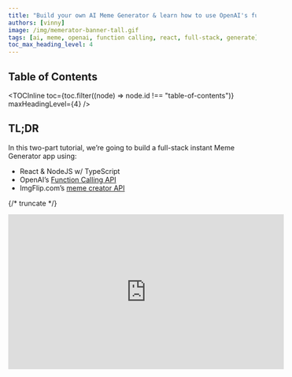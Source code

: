 ```yaml
---
title: "Build your own AI Meme Generator & learn how to use OpenAI's function calls"
authors: [vinny]
image: /img/memerator-banner-tall.gif
tags: [ai, meme, openai, function calling, react, full-stack, generate]
toc_max_heading_level: 4
---
```



## Table of Contents

<TOCInline 
  toc={toc.filter((node) => node.id !== "table-of-contents")} 
  maxHeadingLevel={4}
/>

## TL;DR

In this two-part tutorial, we’re going to build a full-stack instant Meme Generator app using:

- React & NodeJS w/ TypeScript
- OpenAI’s [Function Calling API](https://platform.openai.com/docs/guides/gpt/function-calling)
- ImgFlip.com’s [meme creator API](https://imgflip.com/api)

{/* truncate */}

<iframe width="560" height="315" src="https://www.youtube.com/embed/4rTXljsphQ8?si=Lny4ruPRNJu3-zwL" title="YouTube video player" frameborder="0" allow="accelerometer; autoplay; clipboard-write; encrypted-media; gyroscope; picture-in-picture; web-share" allowfullscreen />

You check out a deployed version of the app we’re going to build here: [The Memerator](https://damemerator.netlify.app)

If you just want to see the code for the finished app, check out the [Memerator’s GitHub Repo](https://github.com/vincanger/memerator)

## Intro

### Call Me, Maybe

With [OpenAI’s chat completions API](https://platform.openai.com/docs/guides/gpt), developers are now able to do some really cool stuff. It basically enables ChatGPT functionality, but in the form of a callable API you can integrate into any app.

But when working with the API, a lot of devs wanted GPT to give back data in a format, like JSON, that they could use in their app’s functions.

Unfortunately, if you asked ChatGPT to return the data in a certain format, it wouldn’t always get it right. Which is why [OpenAI released function calling](https://platform.openai.com/docs/guides/gpt/function-calling).

As they describe it, function calling allows devs to “… describe functions to GPT, and have the model intelligently choose to output a JSON object containing arguments to call those functions.”

This is a great way to turn natural language into an API call.

So what better way to learn how to use GPT’s function calling feature than to use it to call [Imgflip.com’s meme creator API](https://imgflip.com/api)!?

![Image description](https://dev-to-uploads.s3.amazonaws.com/uploads/articles/0a0bc9uxabyg8cue2axu.png)

### Let’s Build

In this two-part tutorial, we’re going to build a full-stack React/NodeJS app with:

- Authentication
- Meme generation via OpenAI’s function calling and ImgFlip.com’s API
- Daily cron job to fetch new meme templates
- Meme editing and deleting
- and more!

![Image description](https://dev-to-uploads.s3.amazonaws.com/uploads/articles/dwkbfq9kx8xlu7fb25v0.png)

I already deployed a working version of this app that you can try out here: [https://damemerator.netlify.app](https://damemerator.netlify.app) — so give it a go and let’s get… going.

In Part 1 of this tutorial, we will get the app set up and generating and displaying memes.

In Part 2, we will add more functionality, like recurring cron jobs to fetch more meme templates, and the ability to edit and delete memes.

BTW, two quick tips:

1. if you need to reference the app’s finished code at any time to help you with this tutorial, you can check out the app’s [GitHub Repo here](https://github.com/vincanger/memerator).
2. if you have any questions, feel free to hop into the [Wasp Discord Server](https://discord.gg/rzdnErX) and ask us!

## Part 1

### Configuration

We’re going to make this a full-stack React/NodeJS web app so we need to get that set up first. But don’t worry, it won’t take long AT ALL, because we will be using [Wasp](https://wasp.sh) as the framework.

Wasp does all the heavy lifting for us. You’ll see what I mean in a second.

#### Set up your Wasp project

First, install Wasp by running this in your terminal:

```bash
curl -sSL <https://get.wasp.sh/installer.sh> | sh
```

Next, let’s clone the `start` branch of the [Memerator](http://damemerator.netlify.app) app that I’ve prepared for you:

```bash
git clone -b start https://github.com/vincanger/memerator.git
```

Then navigate into the `Memerator` directory and open up the project in VS Code:

```bash
cd Memerator && code .
```

You’ll notice Wasp sets up your full-stack app with a file structure like so:

```bash
.
├── main.wasp             # The wasp config file.
└── src
    ├── client            # Your React client code (JS/CSS/HTML) goes here.
    ├── server            # Your server code (Node JS) goes here.
    └── shared            # Your shared (runtime independent) code goes here.

```

Let’s check out the `main.wasp` file first. You can think of it as the “skeleton”, or instructions, of your app. This file configures most of your full-stack app for you 🤯:

```jsx
app Memerator {
  wasp: {
    version: "^0.11.3"
  },
  title: "Memerator",
  client: {
    rootComponent: import { Layout } from "@client/Layout",
  },
  db: {
    system: PostgreSQL,
    prisma: {
      clientPreviewFeatures: ["extendedWhereUnique"]
    }
  },
  auth: {
    userEntity: User,
    methods: {
      usernameAndPassword: {}
    },
    onAuthFailedRedirectTo: "/login",
    onAuthSucceededRedirectTo: "/"
  },
  dependencies: [
    ("openai", "4.2.0"),
    ("axios", "^1.4.0"),
    ("react-icons", "4.10.1"),
  ]
}

entity User {=psl
    id       Int    @id @default(autoincrement())
    username String @unique
    password String
    memes    Meme[]
    isAdmin  Boolean @default(false)
    credits  Int     @default(2)
psl=}

entity Meme {=psl
    id         String @id @default(uuid())
    url        String 
    text0      String
    text1      String
    topics     String 
    audience   String 
    template   Template @relation(fields: [templateId], references: [id])
    templateId String
    user       User   @relation(fields: [userId], references: [id])
    userId     Int    
    createdAt  DateTime @default(now())
psl=}

entity Template {=psl
    id       String @id @unique
    name     String
    url      String
    width    Int
    height   Int
    boxCount Int
    memes    Meme[]
psl=}

route HomePageRoute { path: "/", to: HomePage }
page HomePage {
  component: import { HomePage } from "@client/pages/Home",
}

route LoginRoute { path: "/login", to: LoginPage }
page LoginPage {
  component: import Login from "@client/pages/auth/Login"
}
route SignupRoute { path: "/signup", to: SignupPage }
page SignupPage {
  component: import Signup from "@client/pages/auth/Signup"
}
```

As you can see, our `main.wasp` config file has our:

- dependencies,
- authentication method,
- database type, and
- database models (”entities”)
- client-side pages & routes

You might have also noticed this `{=psl psl=}` syntax in the entities above. This denotes that anything in between these `psl` brackets is actually a different language, in this case, [Prisma Schema Language](https://www.prisma.io/docs/concepts/components/prisma-schema). Wasp uses Prisma under the hood, so if you've used Prisma before, it should be straightforward.

Also, make sure you install the [Wasp VS code extension](https://marketplace.visualstudio.com/items?itemName=wasp-lang.wasp) so that you get nice syntax highlighting and the best overall dev experience.

#### Setting up the Database

We still need to get a Postgres database setup.

Usually this can be pretty annoying, but with Wasp it’s really easy.

1. just have [Docker Deskop](https://www.docker.com/products/docker-desktop/) installed and running,
2. open up **a separate terminal tab/window,**
3. `cd` into the `Memerator` directory, and then run

```bash
wasp start db
```

This will start and connect your app to a Postgres database for you. No need to do anything else! 🤯 

Just leave this terminal tab, along with docker desktop, open and running in the background.

Now, in a different terminal tab, run

```bash
wasp db migrate-dev
```

and make sure to give your database migration a name, like `init`.

#### Environment Variables

In the root of your project, you’ll find a `.env.server.example` file that looks like this:

```bash
# set up your own credentials on https://imgflip.com/signup and rename this file to .env.server
# NOTE: make sure you register with Username and Password (not google) 
IMGFLIP_USERNAME=
IMGFLIP_PASSWORD=

# get your api key from https://platform.openai.com/
OPENAI_API_KEY=

JWT_SECRET=asecretphraseatleastthirtytwocharacterslong
```

Rename this file to `.env.server` and follow the instructions in it to get your:

- [Imgflip credentials](https://imgflip.com/signup) and
- [OpenAI API keys](https://platform.openai.com/)

as we will need them to generate our memes 🤡

#### Start your App

With everything setup correctly, you should now be able to run

```bash
wasp start
```

When running `wasp start`, Wasp will install all the necessary npm packages, start our NodeJS server on port 3001, and our React client on port 3000.

Head to [localhost:3000](http://localhost:3000/) in your browser to check it out. We should have the basis for our app that looks like this:

![Image description](https://dev-to-uploads.s3.amazonaws.com/uploads/articles/l1541hswduhm7d2bm8oz.png)

### Generating a Meme

The boilerplate code already has the client-side form set up for generating memes based on:

- topics
- intended audience

This is the info we will send to the backend to call the OpenAI API using function calls. We then send this info to the [imglfip.com API](https://imgflip.com/api) to generate the meme.

But the **/caption\_image** endpoint of the imgflip API needs the meme template id. And to get that ID we first need to fetch the available meme templates from imgflip’s **/get\_memes** endpoint

So let’s set that up now.

#### Server-Side Code

Create a new file in `src/server/` called `utils.ts`:

```tsx
import axios from 'axios';
import { stringify } from 'querystring';
import HttpError from '@wasp/core/HttpError.js';

type GenerateMemeArgs = {
  text0: string;
  text1: string;
  templateId: string;
};

export const fetchMemeTemplates = async () => {
  try {
    const response = await axios.get('https://api.imgflip.com/get_memes');
    return response.data.data.memes;
  } catch (error) {
    console.error(error);
    throw new HttpError(500, 'Error fetching meme templates');
  }
};

export const generateMemeImage = async (args: GenerateMemeArgs) => {
  console.log('args: ', args);

  try {
    const data = stringify({
      template_id: args.templateId,
      username: process.env.IMGFLIP_USERNAME,
      password: process.env.IMGFLIP_PASSWORD,
      text0: args.text0,
      text1: args.text1,
    });

    // Implement the generation of meme using the Imgflip API
    const res = await axios.post('https://api.imgflip.com/caption_image', data, {
      headers: {
        'Content-Type': 'application/x-www-form-urlencoded',
      },
    });

    const url = res.data.data.url;

    console.log('generated meme url: ', url);

    return url as string;
  } catch (error) {
    console.error(error);
    throw new HttpError(500, 'Error generating meme image');
  }
};
```

This gives us some utility functions to help us fetch all the meme templates that we can possibly generate meme images with.

Notice that the POST request to the **/caption\_image** endpoint takes the following data:

- our imgflip **username** and **password**
- **ID** of the meme template we will use
- the text for top of the meme, i.e. **text0**
- the text for the bottom of the meme, i.e. **text1**

![Image description](https://dev-to-uploads.s3.amazonaws.com/uploads/articles/gt16im7qb0agg6m2idft.png)

The text0 and text1 arguments will generated for us by our lovely friend, ChatGPT. But in order for GPT to do that, we have to set up its API call, too.

To do that, create a new file in `src/server/` called `actions.ts`.

Then go back to your `main.wasp` config file and add the following Wasp Action at the bottom of the file:

```tsx
//...

action createMeme {
  fn: import { createMeme } from "@server/actions.js",
  entities: [Meme, Template, User]
}
```

An [Action is a type of Wasp Operation](https://wasp.sh/docs/data-model/operations/actions) that changes some state on the backend. It’s essentially a NodeJS function that gets called on the server, but Wasp takes care of setting it all up for you.

This means you don't have to worry about building an HTTP API for the Action, managing server-side request handling, or even dealing with client-side response handling and caching. Instead, you just write the business logic!

![Image description](https://dev-to-uploads.s3.amazonaws.com/uploads/articles/i1qoo0k5hg2hl3i49lqb.png)

If you’ve got the [Wasp VS Code extension installed](https://marketplace.visualstudio.com/items?itemName=wasp-lang.wasp), you’ll see an error (above). Hover over it and click `Quick Fix` > `create function createMeme`.

This will scaffold a `createMeme` function (below) for you in your `actions.ts` file if the file exists. Pretty Cool!

```tsx
import { CreateMeme } from '@wasp/actions/types'

type CreateMemeInput = void
type CreateMemeOutput = void

export const createMeme: CreateMeme<CreateMemeInput, CreateMemeOutput> = async (args, context) => {
  // Implementation goes here
}
```

You can see that it imports the Action types for you as well.

Because we will be sending the `topics` array and the intended `audience` string for the meme from our front-end form, and in the end we will return the newly created `Meme` entity, that’s what we should define our types as.

Remember, the `Meme` entity is the database model we defined in our `main.wasp` config file.

Knowing that, we can change the content of `actions.ts` to this:

```tsx
import type { CreateMeme } from '@wasp/actions/types'
import type { Meme } from '@wasp/entities';

type CreateMemeArgs = { topics: string[]; audience: string };

export const createMeme: CreateMeme<CreateMemeArgs, Meme> = async ({ topics, audience }, context) => {
  // Implementation goes here
}
```

Before we implement the rest of the logic, let’s run through how our `createMeme` function should work and how our `Meme` will get generated:

1. fetch the imgflip meme template we want to use
2. send its name, the topics, and intended audience to OpenAI’s chat completions API
3. tell OpenAI we want the result back as arguments we can pass to our next function in JSON format, i.e. OpenAI’s [function calling](https://platform.openai.com/docs/guides/gpt/function-calling)
4. pass those arguments to the imgflip **/caption-image** endpoint and get our created meme’s url
5. save the meme url and other info into our DB as a `Meme` entity

With all that in mind, go ahead and entirely replace the content in our `actions.ts` with the completed `createMeme` action:

```tsx
import HttpError from '@wasp/core/HttpError.js';
import OpenAI from 'openai';
import { fetchMemeTemplates, generateMemeImage } from './utils.js';

import type { CreateMeme } from '@wasp/actions/types';
import type { Meme, Template } from '@wasp/entities';

type CreateMemeArgs = { topics: string[]; audience: string };

const openai = new OpenAI({
  apiKey: process.env.OPENAI_API_KEY,
});

export const createMeme: CreateMeme<CreateMemeArgs, Meme> = async ({ topics, audience }, context) => {
  if (!context.user) {
    throw new HttpError(401, 'You must be logged in');
  }

  if (context.user.credits === 0 && !context.user.isAdmin) {
    throw new HttpError(403, 'You have no credits left');
  }

  const topicsStr = topics.join(', ');

  let templates: Template[] = await context.entities.Template.findMany({});

	if (templates.length === 0) {
    const memeTemplates = await fetchMemeTemplates();
    templates = await Promise.all(
      memeTemplates.map(async (template: any) => {
        const addedTemplate = await context.entities.Template.upsert({
          where: { id: template.id },
          create: {
            id: template.id,
            name: template.name,
            url: template.url,
            width: template.width,
            height: template.height,
            boxCount: template.box_count
          },
          update: {}
        });

        return addedTemplate;
      })
    );
  }

  // filter out templates with box_count > 2
  templates = templates.filter((template) => template.boxCount <= 2);
  const randomTemplate = templates[Math.floor(Math.random() * templates.length)];

  console.log('random template: ', randomTemplate);

  const sysPrompt = `You are a meme idea generator. You will use the imgflip api to generate a meme based on an idea you suggest. Given a random template name and topics, generate a meme idea for the intended audience. Only use the template provided`;
  const userPrompt = `Topics: ${topicsStr} \n Intended Audience: ${audience} \n Template: ${randomTemplate.name} \n`;

  let openAIResponse: OpenAI.Chat.Completions.ChatCompletion;
  try {
    openAIResponse = await openai.chat.completions.create({
      messages: [
        { role: 'system', content: sysPrompt },
        { role: 'user', content: userPrompt },
      ],
      functions: [
        {
          name: 'generateMemeImage',
          description: 'Generate meme via the imgflip API based on the given idea',
          parameters: {
            type: 'object',
            properties: {
              text0: { type: 'string', description: 'The text for the top caption of the meme' },
              text1: { type: 'string', description: 'The text for the bottom caption of the meme' },
            },
            required: ['templateName', 'text0', 'text1'],
          },
        },
      ],
      function_call: {
        name: 'generateMemeImage',
      },
      model: 'gpt-4-0613',
    });
  } catch (error: any) {
    console.error('Error calling openAI: ', error);
    throw new HttpError(500, 'Error calling openAI');
  }

  console.log(openAIResponse.choices[0]);

  /**
   * the Function call returned by openAI looks like this:
   */
  // {
  //   index: 0,
  //   message: {
  //     role: 'assistant',
  //     content: null,
  //     function_call: {
  //       name: 'generateMeme',
  //       arguments: '{\n' +
  //         `  "text0": "CSS you've been writing all day",\n` +
  //         '  "text1": "This looks horrible"\n' +
  //         '}'
  //     }
  //   },
  //   finish_reason: 'stop'
  // }
  if (!openAIResponse.choices[0].message.function_call) throw new HttpError(500, 'No function call in openAI response');

  const gptArgs = JSON.parse(openAIResponse.choices[0].message.function_call.arguments);
  console.log('gptArgs: ', gptArgs);

  const memeIdeaText0 = gptArgs.text0;
  const memeIdeaText1 = gptArgs.text1;

  console.log('meme Idea args: ', memeIdeaText0, memeIdeaText1);

  const memeUrl = await generateMemeImage({
    templateId: randomTemplate.id,
    text0: memeIdeaText0,
    text1: memeIdeaText1,
  });

  const newMeme = await context.entities.Meme.create({
    data: {
      text0: memeIdeaText0,
      text1: memeIdeaText1,
      topics: topicsStr,
      audience: audience,
      url: memeUrl,
      template: { connect: { id: randomTemplate.id } },
      user: { connect: { id: context.user.id } },
    },
  });

  return newMeme;
};
```

At this point, the code above should be pretty self-explanatory, but I want to highlight a couple points:

1. the `context` object is passed through to all Actions and Queries by Wasp. It contains the [Prisma](https://prisma.io) client with access to the DB entities you defined in your  `main.wasp` config file.
2. We first look for the imgflip meme templates in our DB. If none are found, we fetch them using our `fetchTemplates` utility function we defined earlier. Then we `upsert` them into our DB.
3. There are some meme templates that take more than 2 text boxes, but for this tutorial we’re only using meme templates with 2 text inputs to make it easier.
4. We choose a random template from this list to use as a basis for our meme (it’s actually a great way to serendipitously generate some interesting meme content).
5. We give the OpenAI API info about the functions it can create arguments for via the `functions` and `function_call` properties, which tell it to always return JSON arguments for our function, `generateMemeImage`

Great! But once we start generating memes, we will need a way to display them on our front end.

So let’s now create a Wasp Query. A Query works just like an Action, except it’s only for _reading_ data.

Go to `src/server` and create a new file called `queries.ts`.

Next, in your `main.wasp` file add the following code:

```tsx
//...

query getAllMemes {
  fn: import { getAllMemes } from "@server/queries.js",
  entities: [Meme]
}
```

Then in your `queries.ts` file, add the `getAllMemes` function:

```tsx
import HttpError from '@wasp/core/HttpError.js';

import type { Meme } from '@wasp/entities';
import type { GetAllMemes } from '@wasp/queries/types';

export const getAllMemes: GetAllMemes<void, Meme[]> = async (_args, context) => {
  const memeIdeas = await context.entities.Meme.findMany({
    orderBy: { createdAt: 'desc' },
    include: { template: true },
  });

  return memeIdeas;
};
```

#### Client-Side Code

Now that we’ve got the `createMeme` and `getAllMemes` code implemented server-side, let’s hook it up to our client.

Wasp makes it really easy to import the Operations we just created and call them on our front end.

You can do so by going to `src/client/pages/Home.tsx` and adding the following code to the top of the file:

```tsx
//...other imports...
import { useQuery } from '@wasp/queries';
import createMeme from '@wasp/actions/createMeme';
import getAllMemes from '@wasp/queries/getAllMemes';
import useAuth from '@wasp/auth/useAuth';

export function HomePage() {
  const [topics, setTopics] = useState(['']);
  const [audience, setAudience] = useState('');
  const [isMemeGenerating, setIsMemeGenerating] = useState(false);

  // 😎 😎 😎
  const { data: user } = useAuth();
  const { data: memes, isLoading, error } = useQuery(getAllMemes); 

  const handleGenerateMeme: FormEventHandler<HTMLFormElement> = async (e) => {
    e.preventDefault();
    if (!user) {
      history.push('/login');
      return;
    }
    if (topics.join('').trim().length === 0 || audience.length === 0) {
      alert('Please provide topic and audience');
      return;
    }
    try {
      setIsMemeGenerating(true);
      await createMeme({ topics, audience }); // <--- 😎 😎 😎
    } catch (error: any) {
      alert('Error generating meme: ' + error.message);
    } finally {
      setIsMemeGenerating(false);
    }
  };

//...
```

As you can see, we’ve imported `createMeme` and `getAllMemes` (😎).

For `getAllMemes`, we wrap it in the `useQuery` hook so that we can fetch and cache the data. On the other hand, our `createMeme` Action gets called in `handleGenerateMeme` which we will call when submit our form.

Rather than adding code to the `Home.tsx` file piece-by-piece, here is the file with all the code to generate and display the memes. Go ahead and replace all of `Home.tsx` with this code and I’ll explain it in more detail below:

```tsx
import { useState, FormEventHandler } from 'react';
import { useQuery } from '@wasp/queries';
import createMeme from '@wasp/actions/createMeme';
import getAllMemes from '@wasp/queries/getAllMemes';
import useAuth from '@wasp/auth/useAuth';
import { useHistory } from 'react-router-dom';
import {
  AiOutlinePlusCircle,
  AiOutlineMinusCircle,
  AiOutlineRobot,
} from 'react-icons/ai';

export function HomePage() {
  const [topics, setTopics] = useState(['']);
  const [audience, setAudience] = useState('');
  const [isMemeGenerating, setIsMemeGenerating] = useState(false);

  const history = useHistory();
  const { data: user } = useAuth();
  const { data: memes, isLoading, error } = useQuery(getAllMemes);

  const handleGenerateMeme: FormEventHandler<HTMLFormElement> = async (e) => {
    e.preventDefault();
    if (!user) {
      history.push('/login');
      return;
    }
    if (topics.join('').trim().length === 0 || audience.length === 0) {
      alert('Please provide topic and audience');
      return;
    }
    try {
      setIsMemeGenerating(true);
      await createMeme({ topics, audience });
    } catch (error: any) {
      alert('Error generating meme: ' + error.message);
    } finally {
      setIsMemeGenerating(false);
    }
  };

  const handleDeleteMeme = async (id: string) => {
    //...
  };

  if (isLoading) return 'Loading...';
  if (error) return 'Error: ' + error;

  return (
    <div className='p-4'>
      <h1 className='text-3xl font-bold mb-4'>Welcome to Memerator!</h1>
      <p className='mb-4'>Start generating meme ideas by providing topics and intended audience.</p>
      <form onSubmit={handleGenerateMeme}>
        <div className='mb-4 max-w-[500px]'>
          <label htmlFor='topics' className='block font-bold mb-2'>
            Topics:
          </label>
          {topics.map((topic, index) => (
            <input
              key={index}
              type='text'
              id='topics'
              value={topic}
              onChange={(e) => {
                const updatedTopics = [...topics];
                updatedTopics[index] = e.target.value;
                setTopics(updatedTopics);
              }}
              className='p-1 mr-1 mb-1 border rounded text-lg focus:outline-none focus:ring-2 focus:ring-primary-600 focus:border-transparent'
            />
          ))}
          <div className='flex items-center my-2 gap-1'>
            <button
              type='button'
              onClick={() => topics.length < 3 && setTopics([...topics, ''])}
              className='flex items-center gap-1 bg-primary-200 hover:bg-primary-300 border-2 text-black text-xs py-1 px-2 rounded'
            >
              <AiOutlinePlusCircle /> Add Topic
            </button>
            {topics.length > 1 && (
              <button
                onClick={() => setTopics(topics.slice(0, -1))}
                className='flex items-center gap-1 bg-red-500 hover:bg-red-700 border-2 text-white text-xs py-1 px-2 rounded'
              >
                <AiOutlineMinusCircle /> Remove Topic
              </button>
            )}
          </div>
        </div>
        <div className='mb-4'>
          <label htmlFor='audience' className='block font-bold mb-2'>
            Intended Audience:
          </label>
          <input
            type='text'
            id='audience'
            value={audience}
            onChange={(e) => setAudience(e.target.value)}
            className='p-1 border rounded text-lg focus:outline-none focus:ring-2 focus:ring-primary-600 focus:border-transparent'
          />
        </div>
        <button
          type='submit'
          className={`flex items-center gap-1 bg-primary-200 hover:bg-primary-300 border-2 text-black text-sm font-bold py-1 px-2 rounded ${
            isMemeGenerating ? 'opacity-50 cursor-not-allowed' : 'cursor-pointer'
          } $}`}
        >
          <AiOutlineRobot />
          {!isMemeGenerating ? 'Generate Meme' : 'Generating...'}
        </button>
      </form>

      {!!memes && memes.length > 0 ? (
        memes.map((memeIdea) => (
          <div key={memeIdea.id} className='mt-4 p-4 bg-gray-100 rounded-lg'>
            <img src={memeIdea.url} width='500px' />
            <div className='flex flex-col items-start mt-2'>
              <div>
                <span className='text-sm text-gray-700'>Topics: </span>
                <span className='text-sm italic text-gray-500'>{memeIdea.topics}</span>
              </div>
              <div>
                <span className='text-sm text-gray-700'>Audience: </span>
                <span className='text-sm italic text-gray-500'>{memeIdea.audience}</span>
              </div>
            </div>
            {/* TODO: implement edit and delete meme features */}
          </div>
        ))
      ) : (
        <div className='flex justify-center mt-5'> :( no memes found</div>
      )}
    </div>
  );
}
```

There are two things I want to point out about this code:

1. The `useQuery` hook calls our `getAllMemes` Query when the component mounts. It also caches the result for us, as well as automatically re-fetching whenever we add a new Meme to our DB via `createMeme`. This means our page will reload automatically whenever a new meme is generated.
2. The `useAuth` hook allows us to fetch info about our logged in user. If the user isn’t logged in, we force them to do so before they can generate a meme.

These are really cool Wasp features that make your life as a developer a lot easier 🙂

So go ahead now and try and generate a meme. Here’s the one I just generated:

![Image description](https://dev-to-uploads.s3.amazonaws.com/uploads/articles/c2ypm9n0uyra47mp5g85.png)

Haha. Pretty good!

Now wouldn’t it be cool though if we could edit and delete our memes? And what if we could expand the set of meme templates for our generator to use? Wouldn’t that be cool, too?

Yes, it would be. So let’s do that.

## Part 2.

So we’ve got ourselves a really good basis for an app at this point.

We’re using [OpenAI’s function calling feature](https://platform.openai.com/docs/guides/gpt/function-calling) to explain a function to GPT, and get it to return results for us in a format we can use to call that function.

This allows us to be certain GPT’s result will be usable in further parts of our application and opens up the door to creating AI agents.

If you think about it, we’ve basically got ourselves a really simple Meme generating “agent”. How cool is that?!

### Fetching & Updating Templates with Cron Jobs

To be able to generate our meme images via [ImgFlip’s API](https://imgflip.com/api), we have to choose and send a meme template `id` to the API, along with the text arguments we want to fill it in with.

For example, the `Grandma Finds Internet` meme template has the following `id`:

![Image description](https://dev-to-uploads.s3.amazonaws.com/uploads/articles/zoo4uainls9jxq7fzysv.png)

But the only way for us to get available meme templates from ImgFlip is to send a `GET` request to
[https://api.imgflip.com/get\_memes](https://api.imgflip.com/get_memes). And according to ImgFlip, the **/get-memes** endpoint works like this:

> Gets an array of popular memes that may be captioned with this API. The size of this array and the order of memes may change at any time. When this description was written, it returned 100 memes ordered by how many times they were captioned in the last 30 days

So it returns a list of the top 100 memes from the last 30 days. And as this is always changing, we can run a daily cron job to fetch the list and update our database with any new templates that don’t already exist in it.

We know this will work because the ImgFlip docs for the **/caption-image** endpoint — which we use to create a meme image — says this:

> _key:_ template\_id
> _value:_ A template ID as returned by the **get\_memes** response. Any ID that was ever returned from the **get\_memes** response should work for this parameter…

Awesome!

#### Defining our Daily Cron Job

Now, to create an automatically [recurring cron job in Wasp](https://wasp.sh/docs/advanced/jobs) is really easy.

First, go to your `main.wasp` file and add:

```tsx
job storeMemeTemplates {
  executor: PgBoss,
  perform: {
    fn: import { fetchAndStoreMemeTemplates } from "@server/workers.js",
  },
  schedule: {
    // daily at 7 a.m.
    cron: "0 7 * * *" 
  },
  entities: [Template],
}
```

This is telling Wasp to run the `fetchAndStoreMemeTemplates` function every day at 7 a.m.

Next, create a new file in `src/server` called `workers.ts` and add the function:

```tsx
import axios from 'axios';

export const fetchAndStoreMemeTemplates = async (_args: any, context: any) => {
  console.log('.... ><><>< get meme templates cron starting ><><>< ....');

  try {
    const response = await axios.get('https://api.imgflip.com/get_memes');

    const promises = response.data.data.memes.map((meme: any) => {
      return context.entities.Template.upsert({
        where: { id: meme.id },
        create: {
          id: meme.id,
          name: meme.name,
          url: meme.url,
          width: meme.width,
          height: meme.height,
          boxCount: meme.box_count,
        },
        update: {},
      });
    });

    await Promise.all(promises);
  } catch (error) {
    console.error('error fetching meme templates: ', error);
  }
};
```

You can see that we send a `GET` request to the proper endpoint, then we loop through the array of memes it returns to us add any new templates to the database.

Notice that we use Prisma’s `upsert` method here. This allows us to create a new entity in the database if it doesn’t already exist. If it does, we don’t do anything, which is why `update` is left blank.

We use `[Promise.all()` to call that array of promises]\(https://developer.mozilla.org/en-US/docs/Web/JavaScript/Reference/Global\_Objects/Promise/all) correctly.

#### Testing

Now, assuming you’ve got your app running with `wasp start`, you will see the cron job run in the console every day at 7 a.m.

If you want to test that the cron job is working correctly, you could run it on a faster schedule. Let’s try that now by changing it in our `main.wasp` file to run every minute:

```tsx
//...
  schedule: {
    // runs every minute.
    cron: "* * * * *" 
  },
```

First, your terminal where you ran `wasp start` to start your app should output the following:

```bash
[Server]  🔍 Validating environment variables...
[Server]  🚀 "Username and password" auth initialized
[Server]  Starting pg-boss...
[Server]  pg-boss started!
[Server]  Server listening on port 3001
```

…followed shortly after by:

```bash
[Server]  .... ><><>< get meme templates cron starting ><><>< ....
```

Great. We’ve got an automatically recurring cron job going.

You can check your database for saved templates by opening another terminal window and running:

```bash
wasp db studio 
```

![Image description](https://dev-to-uploads.s3.amazonaws.com/uploads/articles/yldqge5186hegvzjyo30.png)

### Editing Memes

Unfortunately, sometimes GPT’s results have some mistakes. Or sometimes the idea is really good, but we want to further modify it to make it even better.

Well, that’s pretty simple for us to do since we can just make another call to [ImgFlip’s API](https://imgflip.com/api).

So let’s set do that by setting up a dedicated page where we:

- fetch that specific meme based on its `id`
- display a form to allow the user to edit the meme `text`
- send that info to a server-side Action which calls the ImgFlip API, generates a new image URL, and updates our `Meme` entity in the DB.

#### Server-Side Code

To make sure we can fetch the individual meme we want to edit, we first need to set up a Query that does this.

Go to your `main.wasp` file and add this Query declaration:

```tsx
query getMeme {
  fn: import { getMeme } from "@server/queries.js",
  entities: [Meme]
}
```

Now go to `src/server/queries.ts` and add the following function:

```tsx
import type { Meme, Template } from '@wasp/entities';
import type { GetAllMemes, GetMeme } from '@wasp/queries/types';

type GetMemeArgs = { id: string };
type GetMemeResult = Meme & { template: Template };

//...

export const getMeme: GetMeme<GetMemeArgs, GetMemeResult> = async ({ id }, context) => {
  if (!context.user) {
    throw new HttpError(401);
  }

  const meme = await context.entities.Meme.findUniqueOrThrow({
    where: { id: id },
    include: { template: true },
  });

  return meme;
};
```

We’re just fetching the single meme based on its `id` from the database.

We’re also including the related meme `Template` so that we have access to its `id` as well, because we need to send this to the ImgFlip API too.

Pretty simple!

Now let’s create our `editMeme` action by going to our `main.wasp` file and adding the following Action:

```tsx
//...

action editMeme {
  fn: import { editMeme } from "@server/actions.js",
  entities: [Meme, Template, User]
}
```

Next, move over to the `server/actions.ts` file and let’s add the following server-side function:

```tsx
//... other imports
import type { EditMeme } from '@wasp/actions/types';

//... other types
type EditMemeArgs = Pick<Meme, 'id' | 'text0' | 'text1'>;

export const editMeme: EditMeme<EditMemeArgs, Meme> = async ({ id, text0, text1 }, context) => {
  if (!context.user) {
    throw new HttpError(401, 'You must be logged in');
  }

  const meme = await context.entities.Meme.findUniqueOrThrow({
    where: { id: id },
    include: { template: true },
  });

  if (!context.user.isAdmin && meme.userId !== context.user.id) {
    throw new HttpError(403, 'You are not the creator of this meme');
  }

  const memeUrl = await generateMemeImage({
    templateId: meme.template.id,
    text0: text0,
    text1: text1,
  });

  const newMeme = await context.entities.Meme.update({
    where: { id: id },
    data: {
      text0: text0,
      text1: text1,
      url: memeUrl,
    },
  });

  return newMeme;
};
```

As you can see, this function expects the `id` of the already existing meme, along with the new `text` boxes. That’s because we’re letting the user manually input/edit the text that GPT generated, rather than making another request the OpenAI API.

Next, we look for that specific meme in our database, and if we don’t find it we throw an error (`findUniqueOrThrow`).

We check to make sure that that meme belongs to the user that is currently making the request, because we don’t want a different user to edit a meme that doesn’t belong to them.

Then we send the template `id` of that meme along with the new text to our previously created `generateMemeImage` function. This function calls the ImgFlip API and returns the url of the newly created meme image.

We then `update` the database to save the new URL to our Meme.

Awesome!

#### Client-Side Code

Let’s start by adding a new route and page to our `main.wasp` file:

```tsx
//...

route EditMemeRoute { path: "/meme/:id", to: EditMemePage }
page EditMemePage {
  component: import { EditMemePage } from "@client/pages/EditMemePage",
  authRequired: true
}
```

There are two important things to notice:

1. the path includes the `:id` parameter, which means we can access page for any meme in our database by going to, e.g. `memerator.com/meme/5`
2. by using the `authRequired` option, we tell Wasp to automatically block this page from unauthorized users. Nice!

Now, create this page by adding a new file called `EditMemePage.tsx` to `src/client/pages`. Add the following code:

```tsx
import { useState, useEffect, FormEventHandler } from 'react';
import { useQuery } from '@wasp/queries';
import editMeme from '@wasp/actions/editMeme';
import getMeme from '@wasp/queries/getMeme';
import { useParams } from 'react-router-dom';
import { AiOutlineEdit } from 'react-icons/ai';

export function EditMemePage() {
  // http://localhost:3000/meme/573f283c-24e2-4c45-b6b9-543d0b7cc0c7
  const { id } = useParams<{ id: string }>();

  const [text0, setText0] = useState('');
  const [text1, setText1] = useState('');
  const [isLoading, setIsLoading] = useState(false);

  const { data: meme, isLoading: isMemeLoading, error: memeError } = useQuery(getMeme, { id: id });

  useEffect(() => {
    if (meme) {
      setText0(meme.text0);
      setText1(meme.text1);
    }
  }, [meme]);

  const handleSubmit: FormEventHandler<HTMLFormElement> = async (e) => {
    e.preventDefault();
    try {
      setIsLoading(true);
      await editMeme({ id, text0, text1 });
    } catch (error: any) {
      alert('Error generating meme: ' + error.message);
    } finally {
      setIsLoading(false);
    }
  };

  if (isMemeLoading) return 'Loading...';
  if (memeError) return 'Error: ' + memeError.message;

  return (
    <div className='p-4'>
      <h1 className='text-3xl font-bold mb-4'>Edit Meme</h1>
      <form onSubmit={handleSubmit}>
        <div className='flex gap-2 items-end'>
          <div className='mb-2'>
            <label htmlFor='text0' className='block font-bold mb-2'>
              Text 0:
            </label>
            <textarea
              id='text0'
              value={text0}
              onChange={(e) => setText0(e.target.value)}
              className='border rounded px-2 py-1'
            />
          </div>
          <div className='mb-2'>
            <label htmlFor='text1' className='block font-bold mb-2'>
              Text 1:
            </label>

            <div className='flex items-center mb-2'>
              <textarea
                id='text1'
                value={text1}
                onChange={(e) => setText1(e.target.value)}
                className='border rounded px-2 py-1'
              />
            </div>
          </div>
        </div>

        <button
          type='submit'
          className={`flex items-center gap-1 bg-primary-200 hover:bg-primary-300 border-2 text-black text-sm py-1 px-2 rounded ${
            isLoading ? 'opacity-50 cursor-not-allowed' : 'cursor-pointer'
          } $}`}
        >
          <AiOutlineEdit />
          {!isLoading ? 'Save Meme' : 'Saving...'}
        </button>
      </form>
      {!!meme && (
        <div className='mt-4  mb-2 bg-gray-100 rounded-lg p-4'>
          <img src={meme.url} width='500px' />
          <div className='flex flex-col items-start mt-2'>
            <div>
              <span className='text-sm text-gray-700'>Topics: </span>
              <span className='text-sm italic text-gray-500'>{meme.topics}</span>
            </div>
            <div>
              <span className='text-sm text-gray-700'>Audience: </span>
              <span className='text-sm italic text-gray-500'>{meme.audience}</span>
            </div>
            <div>
              <span className='text-sm text-gray-700'>ImgFlip Template: </span>
              <span className='text-sm italic text-gray-500'>{meme.template.name}</span>
            </div>
          </div>
        </div>
      )}
    </div>
  );
}
```

Some things to notice here are:

1. because we’re using dynamic routes (`/meme/:id`), we pull the URL paramater `id` from the url with `useParams` hook.
2. we then pass that `id` within the `getMemes` Query to fetch that specific meme to edit: `useQuery(getMeme, { id: id })`
  1. remember, our server-side action depends on this `id` in order to fetch the meme from our database

The rest of the page is just our form for calling the `editMeme` Action, as well as displaying the meme we want to edit.

That’s great!

Now that we have that `EditMemePage`, we need a way to navigate to it from the home page.

To do that, go back to the `Home.tsx` file, add the following imports at the top, and find the comment that says `{/* TODO: implement edit and delete meme features */}` and replace it with the following code:

```tsx
import { Link } from '@wasp/router';
import { AiOutlineEdit } from 'react-icons/ai';

//...

{user && (user.isAdmin || user.id === memeIdea.userId) && (
  <div className='flex items-center mt-2'>
    <Link key={memeIdea.id} params={{ id: memeIdea.id }} to={`/meme/:id`}>
      <button className='flex items-center gap-1 bg-primary-200 hover:bg-primary-300 border-2 text-black text-xs py-1 px-2 rounded'>
        <AiOutlineEdit />
        Edit Meme
      </button>
    </Link>
    {/* TODO: add delete meme functionality */}
  </div>
)}
```

What’s really cool about this, is that Wasp’s `Link` component will give you [type-safe routes](https://wasp.sh/docs/advanced/links), by making sure you’re following the pattern you defined in your `main.wasp` file.

And with that, so long as the authenticated user was the creator of the meme (or is an admin), the `Edit Meme` button will show up and direct the user to the `EditMemePage`

Give it a try now. It should look like this:

<iframe width="560" height="315" src="https://www.youtube.com/embed/ymSr2eRXz9c?si=BI9s2WEHnRiPtC3G" title="YouTube video player" frameborder="0" allow="accelerometer; autoplay; clipboard-write; encrypted-media; gyroscope; picture-in-picture; web-share" allowfullscreen />

### Deleting Memes

Ok. When I initially started writing this tutorial, I thought I’d also explain how to add `delete` meme functionality to the app as well.

But seeing as we’ve gotten this far, and as the entire two-part tutorial is pretty long, I figured you should be able to implement yourself by this point.

So I’ll leave you guide as to how to implement it yourself. Think of it as a bit of homework:

1. define the `deleteMeme` Action in your `main.wasp` file
2. export the async function from the `actions.ts` file
3. import the Action in your client-side code
4. create a button which takes the meme’s `id` as an argument in your `deleteMeme` Action.

If you get stuck, you can use the `editMeme` section as a guide. Or you can check out the [finished app’s GitHub repo](https://github.com/vincanger/memerator/) for the completed code!

## Conclusion

There you have it! Your own instant meme generator 🤖😆

BTW, If you found this useful, **please show us your support by [giving us a star on GitHub](https://github.com/wasp-lang/wasp)**! It will help us continue to make more stuff just like it.

![https://res.cloudinary.com/practicaldev/image/fetch/s--tnDxibZC--/c\_limit%2Cf\_auto%2Cfl\_progressive%2Cq\_66%2Cw\_800/https://res.cloudinary.com/practicaldev/image/fetch/s--OCpry2p9--/c\_limit%252Cf\_auto%252Cfl\_progressive%252Cq\_66%252Cw\_800/https://dev-to-uploads.s3.amazonaws.com/uploads/articles/bky8z46ii7ayejprrqw3.gif](https://res.cloudinary.com/practicaldev/image/fetch/s--tnDxibZC--/c_limit%2Cf_auto%2Cfl_progressive%2Cq_66%2Cw_800/https://res.cloudinary.com/practicaldev/image/fetch/s--OCpry2p9--/c_limit%252Cf_auto%252Cfl_progressive%252Cq_66%252Cw_800/https://dev-to-uploads.s3.amazonaws.com/uploads/articles/bky8z46ii7ayejprrqw3.gif)
